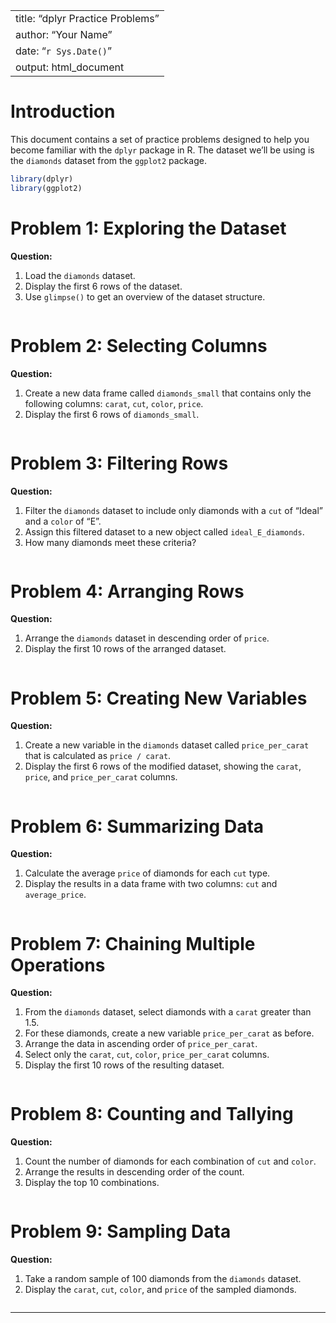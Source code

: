 
---
title: "dplyr Practice Problems"
author: "Your Name"
date: "`r Sys.Date()`"
output: html_document
---

# Introduction

This document contains a set of practice problems designed to help you become familiar with the `dplyr` package in R. The dataset we'll be using is the `diamonds` dataset from the `ggplot2` package.

```{r}
library(dplyr)
library(ggplot2)
```

# Problem 1: Exploring the Dataset

**Question:**

1. Load the `diamonds` dataset.
2. Display the first 6 rows of the dataset.
3. Use `glimpse()` to get an overview of the dataset structure.



```{r}

```

# Problem 2: Selecting Columns

**Question:**

1. Create a new data frame called `diamonds_small` that contains only the following columns: `carat`, `cut`, `color`, `price`.
2. Display the first 6 rows of `diamonds_small`.



```{r}

```

# Problem 3: Filtering Rows

**Question:**

1. Filter the `diamonds` dataset to include only diamonds with a `cut` of "Ideal" and a `color` of "E".
2. Assign this filtered dataset to a new object called `ideal_E_diamonds`.
3. How many diamonds meet these criteria?



```{r}


```

# Problem 4: Arranging Rows

**Question:**

1. Arrange the `diamonds` dataset in descending order of `price`.
2. Display the first 10 rows of the arranged dataset.



```{r}

```

# Problem 5: Creating New Variables

**Question:**

1. Create a new variable in the `diamonds` dataset called `price_per_carat` that is calculated as `price / carat`.
2. Display the first 6 rows of the modified dataset, showing the `carat`, `price`, and `price_per_carat` columns.



```{r}

```

# Problem 6: Summarizing Data

**Question:**

1. Calculate the average `price` of diamonds for each `cut` type.
2. Display the results in a data frame with two columns: `cut` and `average_price`.



```{r}

```

# Problem 7: Chaining Multiple Operations

**Question:**

1. From the `diamonds` dataset, select diamonds with a `carat` greater than 1.5.
2. For these diamonds, create a new variable `price_per_carat` as before.
3. Arrange the data in ascending order of `price_per_carat`.
4. Select only the `carat`, `cut`, `color`, `price_per_carat` columns.
5. Display the first 10 rows of the resulting dataset.



```{r}

```

# Problem 8: Counting and Tallying

**Question:**

1. Count the number of diamonds for each combination of `cut` and `color`.
2. Arrange the results in descending order of the count.
3. Display the top 10 combinations.



```{r}


```

# Problem 9: Sampling Data

**Question:**

1. Take a random sample of 100 diamonds from the `diamonds` dataset.
2. Display the `carat`, `cut`, `color`, and `price` of the sampled diamonds.



```{r}

```



---
